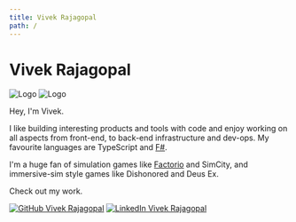 ```yaml
---
title: Vivek Rajagopal
path: /
---
```





<Page class="landing">


<h1>Vivek Rajagopal</h1>

<img src={avatarDefault} class="avatar default" alt="Logo" />
<img src={avatarDarkmode} class="avatar darkmode" alt="Logo" />

Hey, I'm Vivek.

I like building interesting products and tools with code and enjoy working on all aspects from
front-end, to back-end infrastructure and dev-ops. My favourite languages are TypeScript and
[F#](https://fsharpforfunandprofit.com/why-use-fsharp/).

I'm a huge fan of simulation games like [Factorio](https://www.youtube.com/watch?v=5yLaYuuBWRM) and
SimCity, and immersive-sim style games like Dishonored and Deus Ex.

Check out my <Link to="/work">work</Link>.

<span style="text-align:right;">
  <a href="https://github.com/VivekRajagopal"><img class="link" src={github} alt="GitHub Vivek Rajagopal" /></a>
  <a href="https://www.linkedin.com/in/vivek-rajagopal-0a60ab9b/"><img class="link" src={linkedin} alt="LinkedIn Vivek Rajagopal" /></a>
</span>
</Page>

